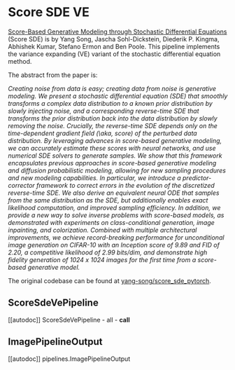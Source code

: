 <!--Copyright 2023 The HuggingFace Team. All rights reserved.

Licensed under the Apache License, Version 2.0 (the "License"); you may not use this file except in compliance with
the License. You may obtain a copy of the License at

http://www.apache.org/licenses/LICENSE-2.0

Unless required by applicable law or agreed to in writing, software distributed under the License is distributed on
an "AS IS" BASIS, WITHOUT WARRANTIES OR CONDITIONS OF ANY KIND, either express or implied. See the License for the
specific language governing permissions and limitations under the License.
-->

# Score SDE VE

[Score-Based Generative Modeling through Stochastic Differential Equations](https://huggingface.co/papers/2011.13456) (Score SDE) is by Yang Song, Jascha Sohl-Dickstein, Diederik P. Kingma, Abhishek Kumar, Stefano Ermon and Ben Poole. This pipeline implements the variance expanding (VE) variant of the stochastic differential equation method.

The abstract from the paper is:

*Creating noise from data is easy; creating data from noise is generative modeling. We present a stochastic differential equation (SDE) that smoothly transforms a complex data distribution to a known prior distribution by slowly injecting noise, and a corresponding reverse-time SDE that transforms the prior distribution back into the data distribution by slowly removing the noise. Crucially, the reverse-time SDE depends only on the time-dependent gradient field (\aka, score) of the perturbed data distribution. By leveraging advances in score-based generative modeling, we can accurately estimate these scores with neural networks, and use numerical SDE solvers to generate samples. We show that this framework encapsulates previous approaches in score-based generative modeling and diffusion probabilistic modeling, allowing for new sampling procedures and new modeling capabilities. In particular, we introduce a predictor-corrector framework to correct errors in the evolution of the discretized reverse-time SDE. We also derive an equivalent neural ODE that samples from the same distribution as the SDE, but additionally enables exact likelihood computation, and improved sampling efficiency. In addition, we provide a new way to solve inverse problems with score-based models, as demonstrated with experiments on class-conditional generation, image inpainting, and colorization. Combined with multiple architectural improvements, we achieve record-breaking performance for unconditional image generation on CIFAR-10 with an Inception score of 9.89 and FID of 2.20, a competitive likelihood of 2.99 bits/dim, and demonstrate high fidelity generation of 1024 x 1024 images for the first time from a score-based generative model.*

The original codebase can be found at [yang-song/score_sde_pytorch](https://github.com/yang-song/score_sde_pytorch).

## ScoreSdeVePipeline
[[autodoc]] ScoreSdeVePipeline
	- all
	- __call__

## ImagePipelineOutput
[[autodoc]] pipelines.ImagePipelineOutput